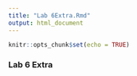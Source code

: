 ```yaml
---
title: "Lab 6Extra.Rmd"
output: html_document
---
```


```r
knitr::opts_chunk$set(echo = TRUE)
```

### Lab 6 Extra

